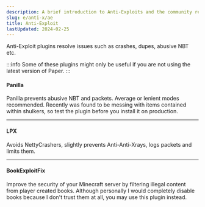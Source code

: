 ```yaml
---
description: A brief introduction to Anti-Exploits and the community recommended solutions.
slug: e/anti-x/ae
title: Anti-Exploit
lastUpdated: 2024-02-25
---
```



Anti-Exploit plugins resolve issues such as crashes, dupes, abusive NBT etc.

:::info
Some of these plugins might only be useful if you are not using the latest version of Paper.
:::

#### Panilla

Panilla prevents abusive NBT and packets. Average or lenient modes recommended. Recently was found to be messing with items contained within shulkers, so test the plugin before you install it on production.

<CardGrid>
 <LinkCard title="Spigot" href="https://www.spigotmc.org/resources/65694/" />
 <LinkCard title="Github" href="https://github.com/ds58/Panilla" />
</CardGrid>

---

#### LPX

Avoids NettyCrashers, slightly prevents Anti-Anti-Xrays, logs packets and limits them.

<LinkCard
  title="BuiltByBit"
  description="View LPX's official BuiltByBit page for downloading the plugin."
  href="https://builtbybit.com/resources/lpx-antipacketexploit-antinettycrasher.15709/"
/>

---

#### BookExploitFix

Improve the security of your Minecraft server by filtering illegal content from player created books. Although personally I would completely disable books because I don't trust them at all, you may use this plugin instead.

<CardGrid>
 <LinkCard title="Spigot" href="https://www.spigotmc.org/resources/bookexploitfix.5897/" />
 <LinkCard title="Github" href="https://github.com/minoneer/BookExploitFix" />
</CardGrid>

